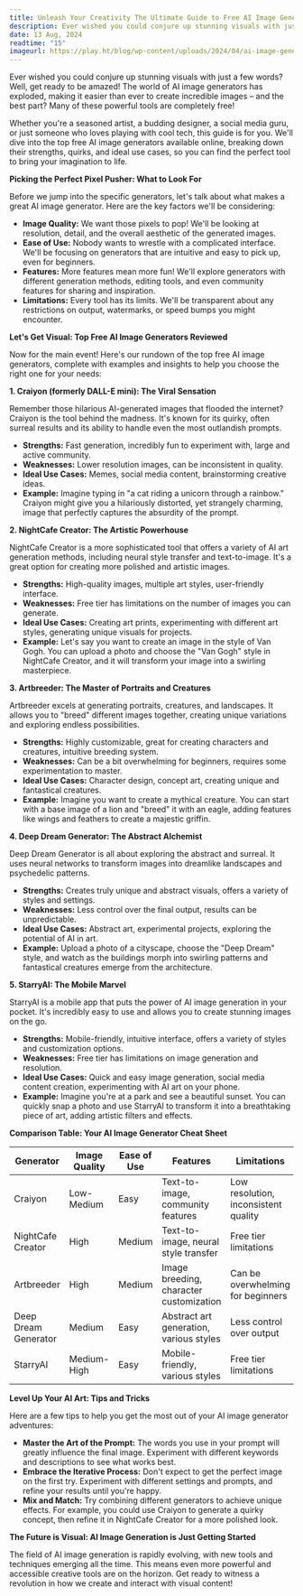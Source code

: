 ```yaml
---
title: Unleash Your Creativity The Ultimate Guide to Free AI Image Generators Online!
description: Ever wished you could conjure up stunning visuals with just a few words? Well, get ready to be amazed! The world of AI image generators has exploded.
date: 13 Aug, 2024
readtime: "15"
imageurl: https://play.ht/blog/wp-content/uploads/2024/04/ai-image-generator.webp
---
```


Ever wished you could conjure up stunning visuals with just a few words? Well, get ready to be amazed! The world of AI image generators has exploded, making it easier than ever to create incredible images – and the best part? Many of these powerful tools are completely free!

Whether you're a seasoned artist, a budding designer, a social media guru, or just someone who loves playing with cool tech, this guide is for you. We'll dive into the top free AI image generators available online, breaking down their strengths, quirks, and ideal use cases, so you can find the perfect tool to bring your imagination to life.

**Picking the Perfect Pixel Pusher: What to Look For**

Before we jump into the specific generators, let's talk about what makes a great AI image generator. Here are the key factors we'll be considering:

* **Image Quality:** We want those pixels to pop! We'll be looking at resolution, detail, and the overall aesthetic of the generated images.
* **Ease of Use:** Nobody wants to wrestle with a complicated interface. We'll be focusing on generators that are intuitive and easy to pick up, even for beginners.
* **Features:** More features mean more fun! We'll explore generators with different generation methods, editing tools, and even community features for sharing and inspiration.
* **Limitations:** Every tool has its limits. We'll be transparent about any restrictions on output, watermarks, or speed bumps you might encounter.

**Let's Get Visual: Top Free AI Image Generators Reviewed**

Now for the main event! Here's our rundown of the top free AI image generators, complete with examples and insights to help you choose the right one for your needs:

**1. Craiyon (formerly DALL-E mini): The Viral Sensation**

Remember those hilarious AI-generated images that flooded the internet? Craiyon is the tool behind the madness. It's known for its quirky, often surreal results and its ability to handle even the most outlandish prompts.

* **Strengths:** Fast generation, incredibly fun to experiment with, large and active community.
* **Weaknesses:** Lower resolution images, can be inconsistent in quality.
* **Ideal Use Cases:** Memes, social media content, brainstorming creative ideas.
* **Example:** Imagine typing in "a cat riding a unicorn through a rainbow." Craiyon might give you a hilariously distorted, yet strangely charming, image that perfectly captures the absurdity of the prompt.

**2. NightCafe Creator: The Artistic Powerhouse**

NightCafe Creator is a more sophisticated tool that offers a variety of AI art generation methods, including neural style transfer and text-to-image. It's a great option for creating more polished and artistic images.

* **Strengths:** High-quality images, multiple art styles, user-friendly interface.
* **Weaknesses:** Free tier has limitations on the number of images you can generate.
* **Ideal Use Cases:** Creating art prints, experimenting with different art styles, generating unique visuals for projects.
* **Example:** Let's say you want to create an image in the style of Van Gogh. You can upload a photo and choose the "Van Gogh" style in NightCafe Creator, and it will transform your image into a swirling masterpiece.

**3. Artbreeder: The Master of Portraits and Creatures**

Artbreeder excels at generating portraits, creatures, and landscapes. It allows you to "breed" different images together, creating unique variations and exploring endless possibilities.

* **Strengths:** Highly customizable, great for creating characters and creatures, intuitive breeding system.
* **Weaknesses:** Can be a bit overwhelming for beginners, requires some experimentation to master.
* **Ideal Use Cases:** Character design, concept art, creating unique and fantastical creatures.
* **Example:** Imagine you want to create a mythical creature. You can start with a base image of a lion and "breed" it with an eagle, adding features like wings and feathers to create a majestic griffin.

**4. Deep Dream Generator: The Abstract Alchemist**

Deep Dream Generator is all about exploring the abstract and surreal. It uses neural networks to transform images into dreamlike landscapes and psychedelic patterns.

* **Strengths:** Creates truly unique and abstract visuals, offers a variety of styles and settings.
* **Weaknesses:** Less control over the final output, results can be unpredictable.
* **Ideal Use Cases:** Abstract art, experimental projects, exploring the potential of AI in art.
* **Example:** Upload a photo of a cityscape, choose the "Deep Dream" style, and watch as the buildings morph into swirling patterns and fantastical creatures emerge from the architecture.

**5. StarryAI: The Mobile Marvel**

StarryAI is a mobile app that puts the power of AI image generation in your pocket. It's incredibly easy to use and allows you to create stunning images on the go.

* **Strengths:** Mobile-friendly, intuitive interface, offers a variety of styles and customization options.
* **Weaknesses:** Free tier has limitations on image generation and resolution.
* **Ideal Use Cases:** Quick and easy image generation, social media content creation, experimenting with AI art on your phone.
* **Example:** Imagine you're at a park and see a beautiful sunset. You can quickly snap a photo and use StarryAI to transform it into a breathtaking piece of art, adding artistic filters and effects.

**Comparison Table: Your AI Image Generator Cheat Sheet**

| Generator        | Image Quality | Ease of Use | Features                               | Limitations                     |
|-----------------|---------------|-------------|----------------------------------------|---------------------------------|
| Craiyon          | Low-Medium      | Easy        | Text-to-image, community features       | Low resolution, inconsistent quality |
| NightCafe Creator | High           | Medium      | Text-to-image, neural style transfer     | Free tier limitations            |
| Artbreeder       | High           | Medium      | Image breeding, character customization  | Can be overwhelming for beginners  |
| Deep Dream Generator| Medium       | Easy        | Abstract art generation, various styles | Less control over output         |
| StarryAI         | Medium-High     | Easy        | Mobile-friendly, various styles        | Free tier limitations            |

**Level Up Your AI Art: Tips and Tricks**

Here are a few tips to help you get the most out of your AI image generator adventures:

* **Master the Art of the Prompt:** The words you use in your prompt will greatly influence the final image. Experiment with different keywords and descriptions to see what works best.
* **Embrace the Iterative Process:** Don't expect to get the perfect image on the first try. Experiment with different settings and prompts, and refine your results until you're happy.
* **Mix and Match:** Try combining different generators to achieve unique effects. For example, you could use Craiyon to generate a quirky concept, then refine it in NightCafe Creator for a more polished look.

**The Future is Visual: AI Image Generation is Just Getting Started**

The field of AI image generation is rapidly evolving, with new tools and techniques emerging all the time. This means even more powerful and accessible creative tools are on the horizon. Get ready to witness a revolution in how we create and interact with visual content!